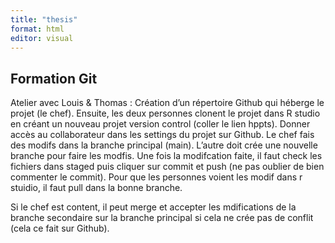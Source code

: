 ```yaml
---
title: "thesis"
format: html
editor: visual
---
```


## Formation Git

Atelier avec Louis & Thomas :
Création d'un répertoire Github qui héberge le projet (le chef). Ensuite, les deux personnes clonent le projet dans R studio en créant un nouveau projet version control (coller le lien hppts). Donner accès au collaborateur dans les settings du projet sur Github. 
Le chef fais des modifs dans la branche principal (main). L'autre doit crée une nouvelle branche pour faire les modfis. 
Une fois la modifcation faite, il faut check les fichiers dans staged puis cliquer sur commit et push (ne pas oublier de bien commenter le commit). 
Pour que les personnes voient les modif dans r stuidio, il faut pull dans la bonne branche. 

Si le chef est content, il peut merge et accepter les mdifications de la branche secondaire sur la branche principal si cela ne crée pas de conflit (cela ce fait sur Github).


